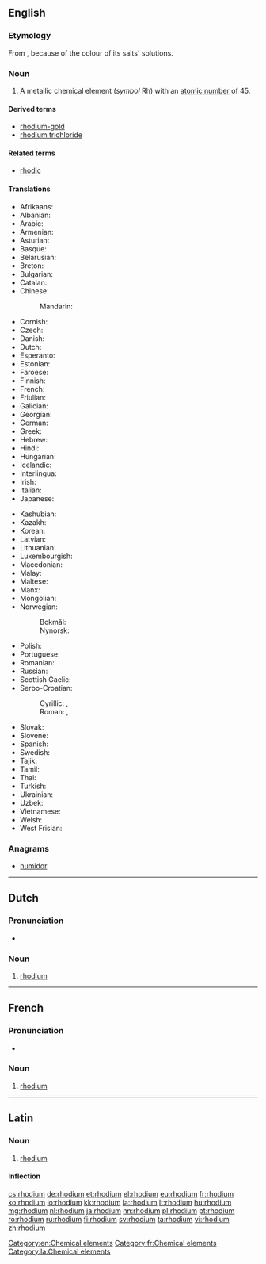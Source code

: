 {{also|Rhodium}}
==English==

{{elements|Rh|ruthenium|Ru|palladium|Pd}}

===Etymology===
From {{etyl|grc|en}} {{term|ῥόδον||rose|sc=polytonic|tr=rhodon|lang=grc}}, because of the colour of its salts' solutions.

===Noun===
{{en-noun|-}}
{{wikipedia}}

# A metallic chemical element (''symbol'' Rh) with an [[atomic number]] of 45.

====Derived terms====
* [[rhodium-gold]]
* [[rhodium trichloride]]

====Related terms====
* [[rhodic]]

====Translations====
{{trans-top|chemical element}}
* Afrikaans: {{t|af|rodium}}
* Albanian: {{t|sq|rodium}}
* Arabic: {{t|ar|روديوم|tr=rúdyum|m}}
* Armenian: {{t|hy|ռոդիում|tr=ṙodium}}
* Asturian: {{t|ast|rodiu|m}}
* Basque: {{t|eu|rodioa}}
* Belarusian: {{t|be|родый|tr=ródyj|m}}
* Breton: {{t|br|rodiom}}
* Bulgarian: {{t|bg|родий|m|tr=ródij}}
* Catalan: {{t|ca|rodi|m}}
* Chinese:
*: Mandarin: {{t+|cmn|銠|tr=lǎo}}
* Cornish: {{t|kw|rhodyum}}
* Czech: {{t+|cs|rhodium}}
* Danish: {{t|da|rhodium|n}}
* Dutch: {{t+|nl|rhodium|n}}
* Esperanto: {{t+|eo|rodio}}
* Estonian: {{t+|et|roodium}}
* Faroese: {{t|fo|rodium}}
* Finnish: {{t+|fi|rodium}}
* French: {{t+|fr|rhodium|m}}
* Friulian: {{t|fur|rodi}}
* Galician: {{t+|gl|rodio|m}}
* Georgian: {{t|ka|როდიუმი|tr=rodiumi}}
* German: {{t+|de|Rhodium|n}}
* Greek: {{t+|el|ρόδιο|n|tr=ródio}}
* Hebrew: {{t|he|רודיום|tr=rodyum}}
* Hindi: {{t|hi|नाम्लातु|tr=naamlaatu|sc=Deva}}
* Hungarian: {{t+|hu|ródium}}
* Icelandic: {{t+|is|ródín}}
* Interlingua: {{t|ia|rhodium}}
* Irish: {{t+|ga|róidiam}}
* Italian: {{t+|it|rodio|m}}
* Japanese: {{t+|ja|ロジウム|tr=rojiumu}}
{{trans-mid}}
* Kashubian: {{t|csb|ród}}
* Kazakh: {{t|kk|родий|tr=rodiy|sc=Cyrl}}
* Korean: {{t+|ko|로듐|tr=rodyum}}
* Latvian: {{t|lv|rodijs}}
* Lithuanian: {{t+|lt|rodis}}
* Luxembourgish: {{t|lb|Rhodium}}
* Macedonian: {{t|mk|родиум|tr=ródium|m}}
* Malay: {{t|ms|rodium}}
* Maltese: {{t|mt|rodju}}
* Manx: {{t|gv|roydjum}}
* Mongolian: {{t|mn|роди|tr=rodi}}
* Norwegian: 
*: Bokmål: {{t|no|rhodium|n}}
*: Nynorsk: {{t|nn|rhodium|n}}
* Polish: {{t+|pl|rod|m}}
* Portuguese: {{t+|pt|ródio|m}}
* Romanian: {{t+|ro|rodiu|n}}
* Russian: {{t+|ru|родий|m|tr=ródij}}
* Scottish Gaelic: {{t|gd|ròidiam}}
* Serbo-Croatian:
*: Cyrillic: {{t|sh|родиј|m|sc=Cyrl}}, {{t|sh|родијум|m}}
*: Roman: {{t|sh|rodij|m}}, {{t|sh|rodijum|m}}
* Slovak: {{t|sk|ródium}}
* Slovene: {{t+|sl|rodij}}
* Spanish: {{t+|es|rodio|m}}
* Swedish: {{t+|sv|rodium|n}}
* Tajik: {{t|tg|rodi'}}
* Tamil: {{t|ta|அரத்தியம்|tr=araththiyam}}
* Thai: {{t|th|โรเดียม|tr=rōdiam}}
* Turkish: {{t+|tr|rodyum}}
* Ukrainian: {{t|uk|родiй|tr=ródij|m}}
* Uzbek: {{t|uz|родий|tr=rodiy|sc=Cyrl}}
* Vietnamese: {{t|vi|rođi}}
* Welsh: {{t+|cy|rhodiwm}}
* West Frisian: {{t|fy|rhodium}}
{{trans-bottom}}

===Anagrams===
* [[humidor#English|humidor]]

[[Category:en:Chemical elements]]

----

==Dutch==
{{wikipedia|lang=nl}}
{{elements|Rh|ruthenium|Ru|palladium|Pd|lang=nl}}

===Pronunciation===
* {{audio|Nl-rhodium.ogg|Audio}}

===Noun===
{{nl-noun|n|-|-}}

# [[#English|rhodium]]

----

==French==
{{wikipedia|lang=fr}}

===Pronunciation===
* {{IPA|/ʁɔ.djɔm/|lang=fr}}

===Noun===
{{fr-noun|m|-}}

# [[#English|rhodium]]

[[Category:fr:Chemical elements]]

----

==Latin==
{{wikipedia|lang=la}}

===Noun===
{{la-noun|rhodium|rhodii|rhodiī|n|second}}

# [[#English|rhodium]]

====Inflection====
{{la-decl-2nd-N|rhodi}}

[[Category:la:Chemical elements]]

[[cs:rhodium]]
[[de:rhodium]]
[[et:rhodium]]
[[el:rhodium]]
[[eu:rhodium]]
[[fr:rhodium]]
[[ko:rhodium]]
[[io:rhodium]]
[[kk:rhodium]]
[[la:rhodium]]
[[lt:rhodium]]
[[hu:rhodium]]
[[mg:rhodium]]
[[nl:rhodium]]
[[ja:rhodium]]
[[nn:rhodium]]
[[pl:rhodium]]
[[pt:rhodium]]
[[ro:rhodium]]
[[ru:rhodium]]
[[fi:rhodium]]
[[sv:rhodium]]
[[ta:rhodium]]
[[vi:rhodium]]
[[zh:rhodium]]